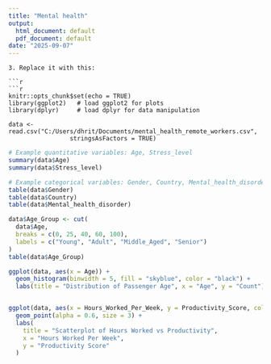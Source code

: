 ---
title: "Mental health"
output:
  html_document: default
  pdf_document: default
date: "2025-09-07"
---

```
3. Replace it with this:  

```r
```{r setup, include=FALSE}
knitr::opts_chunk$set(echo = TRUE)
library(ggplot2)   # load ggplot2 for plots
library(dplyr)     # load dplyr for data manipulation

data <- read.csv("C:/Users/dhrit/Documents/mental_health_remote_workers.csv",
                 stringsAsFactors = TRUE)

```

```{r}
# Example quantitative variables: Age, Stress_level
summary(data$Age)
summary(data$Stress_level)
```


```{r}
# Example categorical variables: Gender, Country, Mental_health_disorder
table(data$Gender)
table(data$Country)
table(data$Mental_health_disorder)
```


```{r}
data$Age_Group <- cut(
  data$Age,
  breaks = c(0, 25, 40, 60, 100),
  labels = c("Young", "Adult", "Middle_Aged", "Senior")
)
table(data$Age_Group)
```


```{r}
ggplot(data, aes(x = Age)) +
  geom_histogram(binwidth = 5, fill = "skyblue", color = "black") +
  labs(title = "Distribution of Passenger Age", x = "Age", y = "Count")



```

```{r}
ggplot(data, aes(x = Hours_Worked_Per_Week, y = Productivity_Score, color = Gender)) +
  geom_point(alpha = 0.6, size = 3) +
  labs(
    title = "Scatterplot of Hours Worked vs Productivity",
    x = "Hours Worked Per Week",
    y = "Productivity Score"
  )

```

